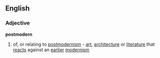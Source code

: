 ==English==
===Adjective===
'''postmodern'''
# of, or relating to [[postmodernism]] - [[art]], [[architecture]] or [[literature]] that [[react]]s against an [[earlier]] [[modernism]]